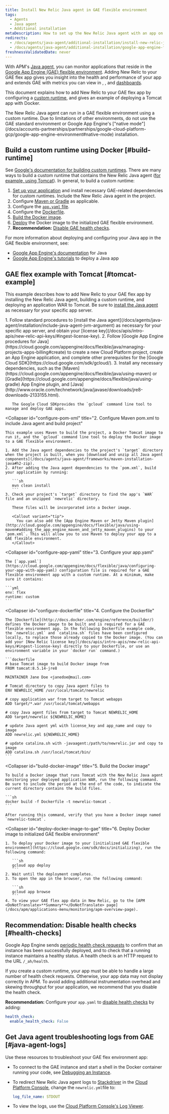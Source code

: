 ```yaml
---
title: Install New Relic Java agent in GAE flexible environment
tags:
  - Agents
  - Java agent
  - Additional installation
metaDescription: How to set up the New Relic Java agent with an app on the Google App Engine (GAE) flexible environment.
redirects:
  - /docs/agents/java-agent/additional-installation/install-new-relic-java-agent-gae-flexible-environment
  - /docs/agents/java-agent/additional-installation/google-app-engine-flexible-installation-java
freshnessValidatedDate: never
---
```


With APM's [Java agent](/docs/agents/java-agent/getting-started/introduction-new-relic-java), you can monitor applications that reside in the [Google App Engine (GAE) flexible environment](https://cloud.google.com/appengine/docs/flexible/java/). Adding New Relic to your GAE flex app gives you insight into the health and performance of your app and extends GAE with metrics you can view in [<InlinePopover type="apm" />](/docs/apm/new-relic-apm/getting-started/introduction-new-relic-apm), [<InlinePopover type="browser" />](/docs/browser/new-relic-browser/getting-started/introduction-new-relic-browser), and [dashboards](/docs/query-your-data/explore-query-data/dashboards/introduction-new-relic-one-dashboards).

This document explains how to add New Relic to your GAE flex app by configuring a [custom runtime](https://cloud.google.com/appengine/docs/flexible/custom-runtimes/about-custom-runtimes), and gives an example of deploying a Tomcat app with Docker.

<Callout variant="important">
  The New Relic Java agent can run in a GAE flexible environment using a custom runtime. Due to limitations of other environments, do not use the GAE standard environment or Google App Engine's ["native mode"](/docs/accounts-partnerships/partnerships/google-cloud-platform-gcp/google-app-engine-environment#native-mode) installation.
</Callout>

## Build a custom runtime using Docker [#build-runtime]

See [Google's documentation for building custom runtimes](https://cloud.google.com/appengine/docs/flexible/custom-runtimes/build). There are many ways to build a custom runtime that contains the New Relic Java agent ([for example, using Tomcat](#tomcat-example)). In general, to build a custom runtime:

1. [Set up your application](#setup-gae) and install necessary GAE-related dependencies for custom runtimes. Include the New Relic Java agent in the project.
2. Configure [Maven or Gradle](#configure-pom-xml) as applicable.
3. Configure the [`app.yaml` file](#configure-app-yaml).
4. Configure the [Dockerfile](#configure-dockerfile).
5. [Build the Docker image](#build-docker-image).
6. [Deploy](#deploy-docker-image-to-gae) the Docker image to the initialized GAE flexible environment.
7. <DoNotTranslate>**Recommendation:**</DoNotTranslate> [Disable GAE health checks](#health-checks).

For more information about deploying and configuring your Java app in the GAE flexible environment, see:

* [Google App Engine's documentation](https://cloud.google.com/appengine/docs/flexible/java/) for Java
* [Google App Engine's tutorials](https://cloud.google.com/appengine/docs/flexible/java/tutorials) to deploy a Java app

## GAE flex example with Tomcat [#tomcat-example]

This example describes how to add New Relic to your GAE flex app by installing the New Relic Java agent, building a custom runtime, and deploying an application WAR to Tomcat. Be sure to [install the Java agent](/docs/agents/java-agent/installation/include-java-agent-jvm-argument) as necessary for your specific app server.

<CollapserGroup>
  <Collapser
    id="setup-gae"
    title="1. Set up GAE flexible project and install dependencies"
  >
    1. Follow standard procedures to [install the Java agent](/docs/agents/java-agent/installation/include-java-agent-jvm-argument) as necessary for your specific app server, and obtain your [license key](/docs/apis/intro-apis/new-relic-api-keys/#ingest-license-key).
    2. Follow [Google App Engine procedures for Java](https://cloud.google.com/appengine/docs/flexible/java/managing-projects-apps-billing#create) to create a new Cloud Platform project, create an App Engine application, and complete other prerequisites for the [Google Cloud SDK](https://cloud.google.com/sdk/gcloud/).
    3. Install any necessary dependencies, such as the [Maven](https://cloud.google.com/appengine/docs/flexible/java/using-maven) or [Gradle](https://cloud.google.com/appengine/docs/flexible/java/using-gradle) App Engine plugin, and [Java](http://www.oracle.com/technetwork/java/javase/downloads/jre8-downloads-2133155.html).

       The Google Cloud SDKprovides the `gcloud` command line tool to manage and deploy GAE apps.
  </Collapser>

  <Collapser
    id="configure-pom-xml"
    title="2. Configure Maven pom.xml to include Java agent and build project"
  >
    This example uses Maven to build the project, a Docker Tomcat image to run it, and the `gcloud` command line tool to deploy the Docker image to a GAE flexible environment.

    1. Add the Java agent dependencies to the project's `target` directory when the project is built, when you [download and unzip all Java agent components](/docs/agents/java-agent/frameworks/maven-installation-java#h2-zip).
    2. After adding the Java agent dependencies to the `pom.xml`, build your application by running:

       ```sh
       mvn clean install
       ```
    3. Check your project's `target` directory to find the app's `WAR` file and an unzipped `newrelic` directory.

       These files will be incorporated into a Docker image.

       <Callout variant="tip">
         You can also add the [App Engine Maven or Jetty Maven plugin](http://cloud.google.com/appengine/docs/flexible/java/using-maven#adding_the_app_engine_maven_and_jetty_maven_plugins) to your `pom.xml`. This will allow you to use Maven to deploy your app to a GAE flexible environment.
       </Callout>
  </Collapser>

  <Collapser
    id="configure-app-yaml"
    title="3. Configure your app.yaml"
  >
    The [`app.yaml`](https://cloud.google.com/appengine/docs/flexible/java/configuring-your-app-with-app-yaml) configuration file is required for a GAE flexible environment app with a custom runtime. At a minimum, make sure it contains:

    ```yml
    env: flex
    runtime: custom
    ```
  </Collapser>

  <Collapser
    id="configure-dockerfile"
    title="4. Configure the Dockerfile"
  >
    The [Dockerfile](http://docs.docker.com/engine/reference/builder/) defines the Docker image to be built and is required for a GAE flexible environment app. In the following Dockerfile example code, the `newrelic.yml` and `catalina.sh` files have been configured locally, to replace those already copied to the Docker image. (You can add your [New Relic license key](/docs/apis/intro-apis/new-relic-api-keys/#ingest-license-key) directly to your Dockerfile, or use an environment variable in your `docker run` command.)

    ```dockerfile
    # base Tomcat image to build Docker image from
    FROM tomcat:8.5.14-jre8

    MAINTAINER Jane Doe <janedoe@mail.com>

    # Tomcat directory to copy Java agent files to
    ENV NEWRELIC_HOME /usr/local/tomcat/newrelic

    # copy application war from target to Tomcat webapps
    ADD target/*.war /usr/local/tomcat/webapps

    # copy Java agent files from target to Tomcat NEWRELIC_HOME
    ADD target/newrelic ${NEWRELIC_HOME}

    # update Java agent yml with license_key and app_name and copy to image  
    ADD newrelic.yml ${NEWRELIC_HOME}

    # update catalina.sh with -javaagent:/path/to/newrelic.jar and copy to image 
    ADD catalina.sh /usr/local/tomcat/bin/
    ```
  </Collapser>

  <Collapser
    id="build-docker-image"
    title="5. Build the Docker image"
  >
    To build a Docker image that runs Tomcat with the New Relic Java agent monitoring your deployed application WAR, run the following command. Be sure to include the period at the end of the code, to indicate the current directory contains the build files.

    ```sh
    docker build -f Dockerfile -t newrelic-tomcat .
    ```

    After running this command, verify that you have a Docker image named `newrelic-tomcat`.
  </Collapser>

  <Collapser
    id="deploy-docker-image-to-gae"
    title="6. Deploy Docker image to initialized GAE flexible environment"
  >
    1. To deploy your Docker image to your [initialized GAE flexible environment](https://cloud.google.com/sdk/docs/initializing), run the following command:

       ```sh
       gcloud app deploy
       ```
    2. Wait until the deployment completes.
    3. To open the app in the browser, run the following command:

       ```sh
       gcloud app browse
       ```
    4. To view your GAE flex app data in New Relic, go to the [APM <DoNotTranslate>**Summary**</DoNotTranslate> page](/docs/apm/applications-menu/monitoring/apm-overview-page).
  </Collapser>
</CollapserGroup>

## Recommendation: Disable health checks [#health-checks]

Google App Engine sends [periodic health check requests](https://cloud.google.com/appengine/docs/flexible/java/how-instances-are-managed) to confirm that an instance has been successfully deployed, and to check that a running instance maintains a healthy status. A health check is an HTTP request to the URL `/_ah/health`.

If you create a custom runtime, your app must be able to handle a large number of health check requests. Otherwise, your app data may not display correctly in APM. To avoid adding additional instrumentation overhead and skewing throughput for your application, we recommend that you disable the health check.

<DoNotTranslate>**Recommendation:**</DoNotTranslate> Configure your `app.yaml` to [disable health checks](https://cloud.google.com/appengine/docs/flexible/java/configuring-your-app-with-app-yaml#health_checks) by adding:

```yml
health_check:
  enable_health_check: False
```

## Get Java agent troubleshooting logs from GAE [#java-agent-logs]

Use these resources to troubleshoot your GAE flex environment app:

* To connect to the GAE instance and start a shell in the Docker container running your code, see [Debugging an Instance](https://cloud.google.com/appengine/docs/flexible/java/debugging-an-instance).
* To redirect New Relic Java agent logs to [Stackdriver](http://cloud.google.com/logging/docs/view/logs_viewer_v2) in the [Cloud Platform Console](https://cloud.google.com/compute/docs/console), change the `newrelic.yml`file to:

  ```yml
  log_file_name: STDOUT
  ```
* To view the logs, use the [Cloud Platform Console's Log Viewer](https://cloud.google.com/appengine/docs/flexible/php/writing-application-logs).
